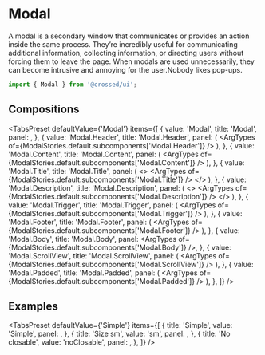 
<Meta of={ModalStories} />

# Modal

A modal is a secondary window that communicates or provides an action inside the same process.
They’re incredibly useful for communicating additional information, collecting information,
or directing users without forcing them to leave the page. When modals are used unnecessarily, they can become
intrusive and annoying for the user.Nobody likes pop-ups.

```jsx
import { Modal } from '@crossed/ui';
```

<Canvas of={ModalStories.Primary} />

## Compositions

<TabsPreset
  defaultValue={'Modal'}
  items={[
    {
      value: 'Modal',
      title: 'Modal',
      panel: <ArgTypes of={ModalStories.default.component} />,
    },
    {
      value: 'Modal.Header',
      title: 'Modal.Header',
      panel: (
        <ArgTypes of={ModalStories.default.subcomponents['Modal.Header']} />
      ),
    },
    {
      value: 'Modal.Content',
      title: 'Modal.Content',
      panel: (
        <ArgTypes of={ModalStories.default.subcomponents['Modal.Content']} />
      ),
    },
    {
      value: 'Modal.Title',
      title: 'Modal.Title',
      panel: (
        <>
          <ExtendText />
          <ArgTypes of={ModalStories.default.subcomponents['Modal.Title']} />
        </>
      ),
    },
    {
      value: 'Modal.Description',
      title: 'Modal.Description',
      panel: (
        <>
          <ExtendText />
          <ArgTypes
            of={ModalStories.default.subcomponents['Modal.Description']}
          />
        </>
      ),
    },
    {
      value: 'Modal.Trigger',
      title: 'Modal.Trigger',
      panel: (
        <ArgTypes of={ModalStories.default.subcomponents['Modal.Trigger']} />
      ),
    },
    {
      value: 'Modal.Footer',
      title: 'Modal.Footer',
      panel: (
        <ArgTypes of={ModalStories.default.subcomponents['Modal.Footer']} />
      ),
    },
    {
      value: 'Modal.Body',
      title: 'Modal.Body',
      panel: <ArgTypes of={ModalStories.default.subcomponents['Modal.Body']} />,
    },
    {
      value: 'Modal.ScrollView',
      title: 'Modal.ScrollView',
      panel: (
        <ArgTypes of={ModalStories.default.subcomponents['Modal.ScrollView']} />
      ),
    },
    {
      value: 'Modal.Padded',
      title: 'Modal.Padded',
      panel: (
        <ArgTypes of={ModalStories.default.subcomponents['Modal.Padded']} />
      ),
    },
  ]}
/>

## Examples

<TabsPreset
  defaultValue={'Simple'}
  items={[
    {
      title: 'Simple',
      value: 'Simple',
      panel: <Canvas of={ModalStories.Primary} />,
    },
    {
      title: 'Size sm',
      value: 'sm',
      panel: <Canvas of={ModalStories.SizeSm} />,
    },
    {
      title: 'No closable',
      value: 'noClosable',
      panel: <Canvas of={ModalStories.NotClosableAtAll} />,
    },
  ]}
/>
